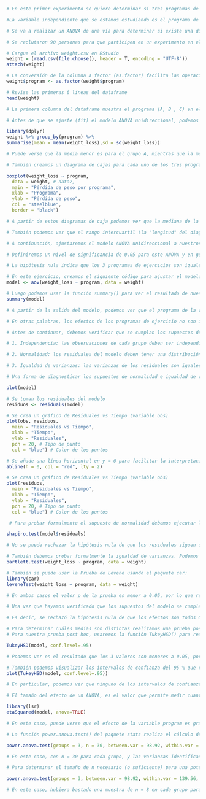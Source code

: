 
```r

# En este primer experimento se quiere determinar si tres programas de ejercicio diferentes tienen un impacto diferente en la pérdida de peso.

#La variable independiente que se estamos estudiando es el programa de ejercicios y la variable de respuesta es la pérdida de peso (weight_loss), medida en libras.

# Se va a realizar un ANOVA de una vía para determinar si existe una diferencia estadísticamente significativa entre la pérdida de peso resultante de los tres programas.

# Se reclutaron 90 personas para que participen en un experimento en el que se asignan aleatoriamente a 30 personas para que sigan el programa A, 30 el programa B y 30 el programa C durante un mes.

```


```r

# Cargue el archivo weight.csv en RStudio
weight = (read.csv(file.choose(), header = T, encoding = "UTF-8"))
attach(weight)

# La conversión de la columna a factor (as.factor) facilita las operaciones posteriores, asegurando que la variable es considerada como un factor (variable categórica).
weight$program <- as.factor(weight$program)

# Revise las primeras 6 líneas del dataframe
head(weight)

# La primera columna del dataframe muestra el programa (A, B , C) en el que participó la persona durante un mes y la segunda columna muestra la pérdida de peso total que experimentó esa persona al final del programa, medida en libras.

```

```r

# Antes de que se ajuste (fit) el modelo ANOVA unidireccional, podemos obtener una mejor comprensión de los datos al encontrar la media y la desviación estándar de la pérdida de peso para cada uno de los tres programas que utilizan el paquete dplyr:

library(dplyr)
weight %>% group_by(program) %>%
summarise(mean = mean(weight_loss),sd = sd(weight_loss))

# Puede verse que la media menor es para el grupo A, mientras que la media mayor corresponde al grupo C. Este patrón se repoite también para las desviaciones estándar: la menor es del grupo A y la mayor es la del grupo C.

```

```r

# También creamos un diagrama de cajas para cada uno de los tres programas para visualizar la distribución de la pérdida de peso para cada programa:

boxplot(weight_loss ~ program,
  data = weight, # data2,
  main = "Pérdida de peso por programa",
  xlab = "Programa",
  ylab = "Pérdida de peso",
  col = "steelblue",
  border = "black")

# A partir de estos diagramas de caja podemos ver que la mediana de la pérdida de peso es más alta para los participantes en el Programa C y más baja para los participantes en el Programa A.

# También podemos ver que el rango intercuartil (la "longitud" del diagrama de caja) para la pérdida de peso es más alta en el Programa C en comparación con los otros dos programas

```

```r

# A continuación, ajustaremos el modelo ANOVA unidireccional a nuestros datos para ver si estas diferencias visuales son estadísticamente significativas.

# Definiremos un nivel de significancia de 0.05 para este ANOVA y en general para todas las pruebas del experimento y usaremos el modelo de datos de los efectos.

# La hipótesis nula indica que los 3 programas de ejercicios son iguales, mientras que la hipótesis alternativa indica que al menos dos medias son distintas.

```

```r

# En este ejercicio, creamos el siguiente código para ajustar el modelo ANOVA unidireccional, usando la pérdida de peso como variable de respuesta y el programa como nuestra variable de predicción.
model <- aov(weight_loss ~ program, data = weight)

# Luego podemos usar la función summary() para ver el resultado de nuestro modelo:
summary(model)

# A partir de la salida del modelo, podemos ver que el programa de la variable predictora es estadísticamente significativo en el nivel de significancia de 0.05, dado que 7.55e-11 es menor que 0.05, por lo que se rechaza la hipótesis nula.

# En otras palabras, los efectos de los programas de ejercicio no son iguales a 0 en los tres casos, por lo que sí existe una diferencia estadísticamente significativa entre la pérdida de peso promedio que resulta de los tres programas.

```

```r

# Antes de continuar, debemos verificar que se cumplan los supuestos de nuestro modelo para que los resultados del modelo sean confiables. En particular, un ANOVA unidireccional asume:

# 1. Independencia: las observaciones de cada grupo deben ser independientes entre sí. Dado que utilizamos un diseño aleatorio (es decir, asignamos a los participantes a los programas de ejercicios al azar), esta suposición debe cumplirse para que no tengamos que preocuparnos demasiado por esto. Esto puede verificar también con los residuales.

# 2. Normalidad: los residuales del modelo deben tener una distribución aproximadamente normal para cada nivel de la variable predictora.

# 3. Igualdad de varianzas: las varianzas de los residuales son iguales o aproximadamente iguales.

```

```r

# Una forma de diagnosticar los supuestos de normalidad e igualdad de varianza es usar la función plot(), que produce cuatro gráficos sobre los residuales del modelo.

plot(model)

```

```r

# Se toman los residuales del modelo
residuos <- residuals(model)

# Se crea un gráfico de Residuales vs Tiempo (variable obs)
plot(obs, residuos,
  main = "Residuales vs Tiempo",
  xlab = "Tiempo",
  ylab = "Residuales",
  pch = 20, # Tipo de punto
  col = "blue") # Color de los puntos

# Se añade una línea horizontal en y = 0 para facilitar la interpretación
abline(h = 0, col = "red", lty = 2)

# Se crea un gráfico de Residuales vs Tiempo (variable obs)
plot(residuos,
  main = "Residuales vs Tiempo",
  xlab = "Tiempo",
  ylab = "Residuales",
  pch = 20, # Tipo de punto
  col = "blue") # Color de los puntos

```
```r

 # Para probar formalmente el supuesto de normalidad debemos ejecutar la prueba Shapiro Wilks sobre los residuales. Usamos el mismo razonamiento de hipótesis nula e hipótesis alternativa. En este caso la hipótesis nula es que los residuales siguen una distribución normal, mientr que la alternativa sería que los residuales no siguen una distribución normal.

shapiro.test(model$residuals)

# No se puede rechazar la hipótesis nula de que los residuales siguen una distribución normal, para un nivel de significancia de 0.05.

```

```r

# También debemos probar formalmente la igualdad de varianzas. Podemos usar las pruebas de Levene o de Bartlett. La prueba de Bartlett es más poderosa si los datos son normalmente distribuidos, como en este caso.
bartlett.test(weight_loss ~ program, data = weight)

# También se puede usar la Prueba de Levene usando el paquete car:
library(car)
leveneTest(weight_loss ~ program, data = weight)

# En ambos casos el valor p de la prueba es menor a 0.05, por lo que rechazaríamos la hipótesis nula de que las varianzas son iguales en los tres programas.

```

```r
# Una vez que hayamos verificado que los supuestos del modelo se cumplen (o se cumplen razonablemente), volvemos a la conclusión del modelo ANOVA, que indicó que la variable predictora es estadísticamente significativo en el nivel de significancia de 0.05, dado que 7.55e-11 es menor que 0.05.

# Es decir, se rechazó la hipótesis nula de que los efectos son todos 0, o lo que es equivalente, que las medias de los 3 tratamientos no son iguales dos a dos.
```

```r

# Para determinar cuáles medias son distintas realizamos una prueba post hoc para determinar exactamente qué grupos de tratamiento difieren entre sí.
# Para nuestra prueba post hoc, usaremos la función TukeyHSD() para realizar la prueba de Tukey para comparaciones múltiples:

TukeyHSD(model, conf.level=.95)

# Podemos ver en el resultado que los 3 valores son menores a 0.05, por lo que sí hay una diferencia estadísticamente significativa entre la pérdida de peso media si comparamos los programas dos a dos (B y A, C y A, C y B), en el nivel de significancia de 0.05.

```

```r

# También podemos visualizar los intervalos de confianza del 95 % que resultan de la prueba de Tukey usando la función plot(TukeyHSD()) en R3
plot(TukeyHSD(model, conf.level=.95))

# En particular, podemos ver que ninguno de los intervalos de confianza para la pérdida media de peso entre programas contiene el valor cero, lo que indica que existe una diferencia estadísticamente significativa en la pérdida media entre los tres programas.

```

```r

# El tamaño del efecto de un ANOVA, es el valor que permite medir cuanta varianza en la variable dependiente cuantitativa es resultado de la influencia die la variable cualitativa independiente, o lo que es lo mismo, cuanto afecta la variable independiente (factor) a la variable dependiente.

library(lsr)
etaSquared(model, anova=TRUE)

# En este caso, puede verse que el efecto de la variable program es grande, reflejado en el eta.sq = 0.4147959.

```

```r

# La función power.anova.test() del paquete stats realiza el cálculo de potencia para modelos de ANOVA equilibrados (mismo n para cada tratamiento).

power.anova.test(groups = 3, n = 30, between.var = 98.92, within.var = 139.56, sig.level = 0.05)

# En este caso, con n = 30 para cada grupo, y las varianzas identificadas entre grupos y dentro del grupo, la potencia de la prueba es 0.9999778, lo que es muy bueno.

```

```r

# Para determinar el tamaño de n necesario (o suficiente) para una potencia de prueba específica, no se incluye el n = 30 y se agrega power = al valor deseado. Por ejemplo, si quiero encontrar el tamaño de n para una potencia de 0.80:

power.anova.test(groups = 3, between.var = 98.92, within.var = 139.56, power = 0.8, sig.level = 0.05)

# En este caso, hubiera bastado una muestra de n = 8 en cada grupo para identificar las diferencias significativas en una población con las varianzas identificadas entre grupos y dentro del grupo.

```



